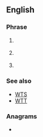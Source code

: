 ==English==

===Phrase===
{{en-phrase}}

# {{lb|en|Internet slang}} {{initialism of|[[want]] to [[buy]]|lang=en}}
# {{lb|en|Internet slang}} {{initialism of|[[willing]] to buy|lang=en}}
# {{lb|en|Internet slang}} {{initialism of|[[wait]]ing to buy|lang=en}}

===See also===
* [[WTS]]
* [[WTT]]

===Anagrams===
* {{anagrams|en|BTW|TWB|btw}}